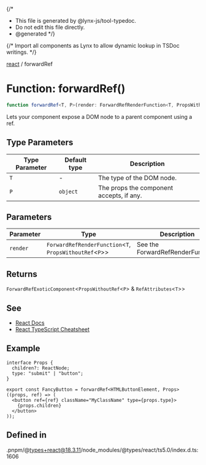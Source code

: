 {/*
* This file is generated by @lynx-js/tool-typedoc.
* Do not edit this file directly.
* @generated
*/}

{/* Import all components as Lynx to allow dynamic lookup in TSDoc writings. */}


[react](/api/react/index.mdx) / forwardRef

# Function: forwardRef()

```ts
function forwardRef<T, P>(render: ForwardRefRenderFunction<T, PropsWithoutRef<P>>): ForwardRefExoticComponent<PropsWithoutRef<P> & RefAttributes<T>>
```

Lets your component expose a DOM node to a parent component
using a ref.

## Type Parameters

| Type Parameter | Default type | Description |
| ------ | ------ | ------ |
| `T` | - | The type of the DOM node. |
| `P` | `object` | The props the component accepts, if any. |

## Parameters

| Parameter | Type | Description |
| ------ | ------ | ------ |
| `render` | `ForwardRefRenderFunction`\<`T`, `PropsWithoutRef`\<`P`\>\> | See the ForwardRefRenderFunction. |

## Returns

`ForwardRefExoticComponent`\<`PropsWithoutRef`\<`P`\> & `RefAttributes`\<`T`\>\>

## See

 - [React Docs](https://react.dev/reference/react/forwardRef)
 - [React TypeScript Cheatsheet](https://react-typescript-cheatsheet.netlify.app/docs/basic/getting-started/forward_and_create_ref/)

## Example

```tsx
interface Props {
  children?: ReactNode;
  type: "submit" | "button";
}

export const FancyButton = forwardRef<HTMLButtonElement, Props>((props, ref) => (
  <button ref={ref} className="MyClassName" type={props.type}>
    {props.children}
  </button>
));
```

## Defined in

.pnpm/@types+react@18.3.11/node\_modules/@types/react/ts5.0/index.d.ts:1606
